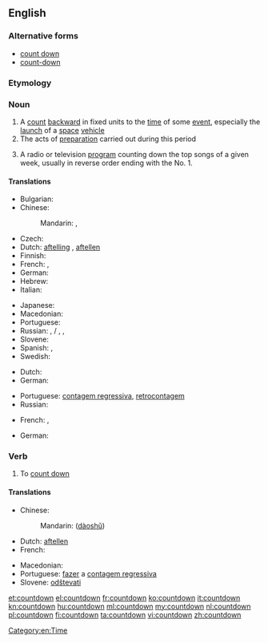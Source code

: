 {{also|Countdown}}
==English==
{{wikipedia}}

===Alternative forms===
* [[count down]]
* [[count-down]]

===Etymology===
{{compound|count|down}}

===Noun===
{{en-noun}}

# A [[count]] [[backward]] in fixed units to the [[time]] of some [[event]], especially the [[launch]] of a [[space]] [[vehicle]]
# The acts of [[preparation]] carried out during this period
# {{slang}} A radio or television [[program]] counting down the top songs of a given week, usually in reverse order ending with the No. 1.

====Translations====
{{trans-top|a count backward to the time of some event}}
* Bulgarian: {{t-|bg|отброяване|n|tr=otbrojavane}}
* Chinese:
*: Mandarin: {{t|cmn|倒數|sc=Hani}}, {{t|cmn|倒数|tr=dàoshǔ|sc=Hani}}
* Czech: {{t-|cs|odpočítávání|n}}
* Dutch: [[aftelling]] {{f}}, [[aftellen]] {{n}}
* Finnish: {{t+|fi|lähtölaskenta}}
* French: {{t+|fr|compte à rebours|m}}, {{t+|fr|décompte|m}}
* German: {{t+|de|Countdown|m}}
* Hebrew: {{t-|he|ספירה לאחור|f|tr=sfira le'akhor|sc=Hebr}}
* Italian: {{t-|it|conto alla rovescia|m}}
{{trans-mid}}
* Japanese: {{t-|ja|カウントダウン|tr=kauntodaun|sc=Jpan}}
* Macedonian: {{t-|mk|одбројување|n|tr=odbrojúvanje|sc=Cyrl}}
* Portuguese: {{t-|pt|contagem regressiva}}
* Russian: {{t+|ru|отсчёт|m|tr=otsčót|sc=Cyrl}}, {{t-|ru|обратный счёт|tr=obrátnyj sčot|sc=Cyrl}} / {{t-|ru|обратный отсчёт|m|tr=obrátnyj otsčót|sc=Cyrl}}, {{t-|ru|счёт в обратном направлении|m|tr=sčot v obrátnom napravlénii|sc=Cyrl}},
* Slovene: {{t-|sl|odštevanje|n}}
* Spanish: {{t-|es|cuenta atrás|f}} {{qualifier|Spain}}, {{t-|es|cuenta regresiva|f}} {{qualifier|Latin America}}
* Swedish: {{t+|sv|nedräkning|c}}
{{trans-bottom}}

{{trans-top|the acts of preparation carried out during this period}}
* Dutch: {{t-|nl|aftelling|f}}
* German: {{t-|de|Zeitkontrolle|f}}
{{trans-mid}}
* Portuguese: [[contagem regressiva]], [[retrocontagem]] {{f}}
* Russian: {{t-|ru|обратный отсчёт|m|tr=obrátnyj otsčót|sc=Cyrl}}
{{trans-bottom}}

{{trans-top|a radio or television program counting down the top songs of a given week}}
* French: {{t-|fr|hit-parade|m}}, {{t-|fr|top 50|m}}
{{trans-mid}}
* German: {{t+|de|Countdown|m}}
{{trans-bottom}}

===Verb===
{{head|en|verb}}

# {{nonstandard}} To [[count down]]

====Translations====
{{trans-top|to count down}}
* Chinese:
*: Mandarin: {{zh-ts|[[倒]][[數]]|[[倒]][[数]]}} ([[dào]][[shǔ]])
* Dutch: [[aftellen]]
* French: {{t+|fr|décompter}}
{{trans-mid}}
* Macedonian: {{t-|mk|одбројува|tr=odbrójuva|sc=Cyrl}}
* Portuguese: [[fazer]] a [[contagem regressiva]]
* Slovene: [[odštevati]]
{{trans-bottom}}

[[Category:en:Time]]

[[et:countdown]]
[[el:countdown]]
[[fr:countdown]]
[[ko:countdown]]
[[it:countdown]]
[[kn:countdown]]
[[hu:countdown]]
[[ml:countdown]]
[[my:countdown]]
[[nl:countdown]]
[[pl:countdown]]
[[fi:countdown]]
[[ta:countdown]]
[[vi:countdown]]
[[zh:countdown]]